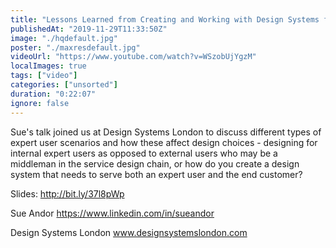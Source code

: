 ```yaml
---
title: "Lessons Learned from Creating and Working with Design Systems for Expert Users - Sue Andor - DSL19"
publishedAt: "2019-11-29T11:33:50Z"
image: "./hqdefault.jpg"
poster: "./maxresdefault.jpg"
videoUrl: "https://www.youtube.com/watch?v=WSzobUjYgzM"
localImages: true
tags: ["video"]
categories: ["unsorted"]
duration: "0:22:07"
ignore: false
---
```

Sue's talk joined us at Design Systems London to discuss different types of expert user scenarios and how these affect design choices - designing for internal expert users as opposed to external users who may be a middleman in the service design chain, or how do you create a design system that needs to serve  both an expert user and the end customer?

Slides: http://bit.ly/37l8pWp

Sue Andor
https://www.linkedin.com/in/sueandor

Design Systems London
www.designsystemslondon.com
